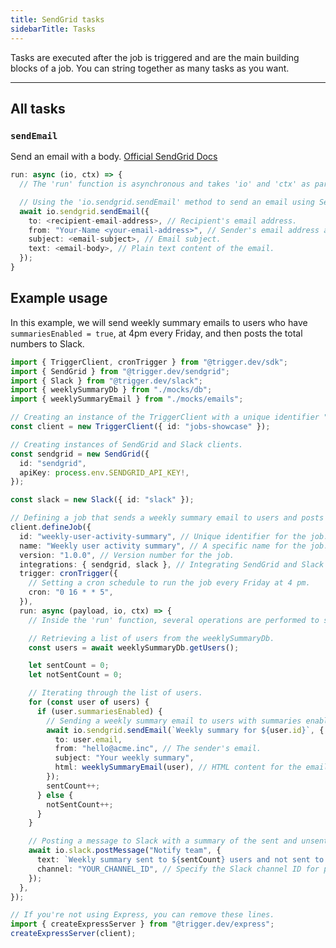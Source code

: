 ```yaml
---
title: SendGrid tasks
sidebarTitle: Tasks
---
```


Tasks are executed after the job is triggered and are the main building blocks of a job. You can string together as many tasks as you want.

---

## All tasks

### `sendEmail`

Send an email with a body. [Official SendGrid Docs](https://docs.sendgrid.com/for-developers/sending-email)

```ts example.ts
run: async (io, ctx) => {
  // The 'run' function is asynchronous and takes 'io' and 'ctx' as parameters.

  // Using the 'io.sendgrid.sendEmail' method to send an email using SendGrid.
  await io.sendgrid.sendEmail({
    to: <recipient-email-address>, // Recipient's email address.
    from: "Your-Name <your-email-address>", // Sender's email address and name.
    subject: <email-subject>, // Email subject.
    text: <email-body>, // Plain text content of the email.
  });
}

```

## Example usage

In this example, we will send weekly summary emails to users who have `summariesEnabled = true`, at 4pm every Friday, and then posts the total numbers to Slack.

```ts example.ts
import { TriggerClient, cronTrigger } from "@trigger.dev/sdk";
import { SendGrid } from "@trigger.dev/sendgrid";
import { Slack } from "@trigger.dev/slack";
import { weeklySummaryDb } from "./mocks/db";
import { weeklySummaryEmail } from "./mocks/emails";

// Creating an instance of the TriggerClient with a unique identifier "jobs-showcase."
const client = new TriggerClient({ id: "jobs-showcase" });

// Creating instances of SendGrid and Slack clients.
const sendgrid = new SendGrid({
  id: "sendgrid",
  apiKey: process.env.SENDGRID_API_KEY!,
});

const slack = new Slack({ id: "slack" });

// Defining a job that sends a weekly summary email to users and posts total numbers to Slack.
client.defineJob({
  id: "weekly-user-activity-summary", // Unique identifier for the job.
  name: "Weekly user activity summary", // A specific name for the job.
  version: "1.0.0", // Version number for the job.
  integrations: { sendgrid, slack }, // Integrating SendGrid and Slack clients into this job.
  trigger: cronTrigger({
    // Setting a cron schedule to run the job every Friday at 4 pm.
    cron: "0 16 * * 5",
  }),
  run: async (payload, io, ctx) => {
    // Inside the 'run' function, several operations are performed to send weekly summaries and post to Slack.

    // Retrieving a list of users from the weeklySummaryDb.
    const users = await weeklySummaryDb.getUsers();

    let sentCount = 0;
    let notSentCount = 0;

    // Iterating through the list of users.
    for (const user of users) {
      if (user.summariesEnabled) {
        // Sending a weekly summary email to users with summaries enabled.
        await io.sendgrid.sendEmail(`Weekly summary for ${user.id}`, {
          to: user.email,
          from: "hello@acme.inc", // The sender's email.
          subject: "Your weekly summary",
          html: weeklySummaryEmail(user), // HTML content for the email.
        });
        sentCount++;
      } else {
        notSentCount++;
      }
    }

    // Posting a message to Slack with a summary of the sent and unsent emails.
    await io.slack.postMessage("Notify team", {
      text: `Weekly summary sent to ${sentCount} users and not sent to ${notSentCount} users`,
      channel: "YOUR_CHANNEL_ID", // Specify the Slack channel ID for posting the message.
    });
  },
});

// If you're not using Express, you can remove these lines.
import { createExpressServer } from "@trigger.dev/express";
createExpressServer(client);
```
